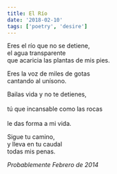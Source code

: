 ```yaml
---
title: El Río
date: '2018-02-10'
tags: ['poetry', 'desire']
---
```


<div className="italic">
Eres el río que no se detiene,<br/>
el agua transparente<br/>
que acaricia las plantas de mis pies.<br/>

Eres la voz de miles de gotas<br/>
cantando al unísono.<br/>

Bailas vida y no te detienes,<br/>  
tú que incansable como las rocas<br/>  
le das forma a mi vida.<br/>

Sigue tu camino,<br/>
y lleva en tu caudal<br/> 
todas mis penas.<br/>
</div>

*Probablemente Febrero de 2014*